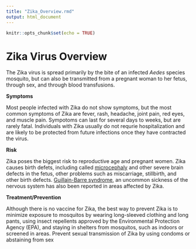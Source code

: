 ```yaml
---
title: "Zika_Overview.rmd"
output: html_document
---
```


```r
knitr::opts_chunk$set(echo = TRUE)
```
# Zika Virus Overview
  
  The Zika virus is spread primarily by the bite of an infected *Aedes* species mosquito, but can also be transmitted from a pregnant woman to her fetus, through sex, and through blood transfusions. 
  
**Symptoms**
  
  Most people infected with Zika do not show symptoms, but the most common symptoms of Zika are fever, rash, headache, joint pain, red eyes, and muscle pain. Sympotoms can last for several days to weeks, but are rarely fatal. Individuals with Zika usually do not requrie hospitalization and are likely to be protected from future infections once they have contracted the virus. 
  
**Risk**
 
  Zika poses the biggest risk to reproductive age and pregnant women. Zika causes birth defets, including called [microcephaly][id] and other severe brain defects in the fetus, other problems such as miscarriage, stillbirth, and other birth defects.  [Guillain-Barre syndrome][id2], an uncommon sickness of the nervous system has also been reported in areas affected by Zika. 
  
**Treatment/Prevention**
 
  Although there is no vaccine for Zika, the best way to prevent Zika is to minimize exposure to mosquitos by wearing long-sleeved clothing and long pants, using insect repellents approved by the Environmental Protection Agency (EPA), and staying in shelters from mosquitos, such as indoors or screened in areas. Prevent sexual transmission of Zika by using condoms or abstaining from sex

[id]: https://www.cdc.gov/ncbddd/birthdefects/microcephaly.html
[id2]: https://www.cdc.gov/zika/healtheffects/gbs-qa.html

